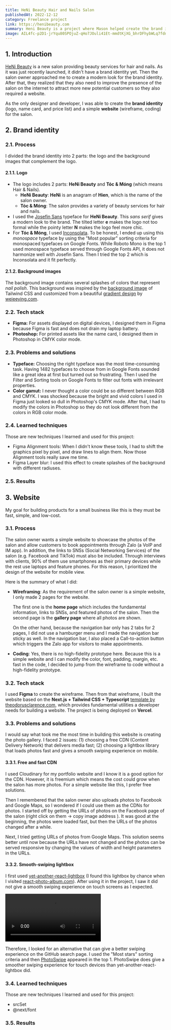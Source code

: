```yaml
---
title: HeNi Beauty Hair and Nails Salon
publishedAt: 2022-12-12
category: Freelance project
link: https://henibeauty.com
summary: Heni Beauty is a project where Mason helped create the brand identity and website for Heni Beauty Hair and Nails Salon
image: AIL4fc-p2D1-jrYqu80SPOjuZ-qHo7JOuli41Et-mmdtKjXG_bhrDFhybWLq7fdnTZd_4g0gDBXOKHQD3yQX5hu-_S4d2Ha6zW1TV1X_wajiVPpoS8YIvQSIFsIPpkNFjZjNJ1WXc5obTkbwsh_vdTZFtgg
---
```


## 1. Introduction

[HeNi Beauty](https://henibeauty.com) is a new salon providing beauty services for hair and nails. As it was just recently launched, it didn't have a brand identity yet. Then the salon owner approached me to create a modern look for the brand identity. After that, they realized that they also need to improve the presence of the salon on the internet to attract more new potential customers so they also required a website.

As the only designer and developer, I was able to create the **brand identity** (logo, name card, and price list) and a simple **website** (wireframe, coding) for the salon.

## 2. Brand identity

### 2.1. Process

I divided the brand identity into 2 parts: the logo and the background images that complement the logo.

#### 2.1.1. Logo

<CloudImage
  id='AIL4fc8JzvsVmJdgEN61wIkn7fmAGHCpDrgLqOjLHNn4u1j1BozcmDeuJmkXEkwhpRW1poDyNF3DyUyrQ_C3DviY6F0HrHRCbMLpIM4KN9-YpgaJeHVnoj9DUzfTdynZCrcNm2pvvCh5dyq1hFEaBU9nBB8'
  alt='HeNi Beauty logo guide'
  width={500}
  height={693}
/>

- The logo includes 2 parts: **HeNi Beauty** and **Tóc & Móng** (which means Hair & Nails).
  - **HeNi Beauty**: **HeNi** is an anagram of **Hien**, which is the name of the salon owner.
  - **Tóc & Móng**: The salon provides a variety of beauty services for hair and nails.
- I used the [Josefin Sans](https://fonts.google.com/specimen/Josefin+Sans/about) typeface for **HeNi Beauty**. This _sans serif_ gives a modern look to the brand. The tilted letter **e** makes the logo not too formal while the pointy letter **N** makes the logo feel more chic.
- For **Tóc & Móng**, I used [Inconsolata](https://fonts.google.com/specimen/Inconsolata/about). To be honest, I ended up using this _monospace_ typeface by using the "Most popular" sorting criteria for monospaced typefaces on Google Fonts. While Roboto Mono is the top 1 used monospace typeface served through Google Fonts API, it does not harmonize well with Josefin Sans. Then I tried the top 2 which is Inconsolata and it fit perfectly.

#### 2.1.2. Background images

<CloudImage
  id='AIL4fc8E8-PkrBdcwPFEjwnG1NffxYkNZIhhr5oudnXSkv3ilopgVJyxXwPZmnJEZCUHr1AOeXMI40cUBnqcrjV602PmIPu8Q9eteckWiBkZY3VLaopQlssRgzf3vll2ixvrIzmfWwdS8hz4zZucJ3Hd66M'
  alt='HeNi Beauty backgrounds'
  width={500}
  height={401}
/>

The background image contains several splashes of colors that represent _nail polish_.
This background was inspired by the [background image](https://tailwindcss.com/_next/static/media/docs@tinypng.d9e4dcdc.png)
of Tailwind CSS and customized from a beautiful [gradient design](https://www.figma.com/community/file/1169299489785688824)
by [weieeying.com](https://weieeying.com).

### 2.2. Tech stack

- **Figma:** For assets displayed
  on digital devices, I designed them in Figma because Figma is fast and does not drain
  my laptop battery.
- **Photoshop:** For printed assets like the name card, I designed
  them in Photoshop in CMYK color mode.

### 2.3. Problems and solutions

- **Typeface:** Choosing the right typeface was the most time-consuming task. Having 1482 typefaces to choose from in Google Fonts sounded like a great idea at first but turned out so frustrating. Then I used the Filter and Sorting tools on Google Fonts to filter out fonts with irrelevant properties.
- **Color gamut:** I never thought a color could be so different between RGB and CMYK. I was shocked because the bright and vivid colors I used in Figma just looked so dull in Photoshop's CMYK mode. After that, I had to modify the colors in Photoshop so they do not look different from the colors in RGB color mode.

### 2.4. Learned techniques

Those are new techniques I learned and used for this project:

- Figma Alignment tools: When I didn't know these tools, I had to shift the graphics pixel by pixel, and draw lines to align them. Now those Alignment tools really save me time.
- Figma Layer blur: I used this effect to create splashes of the background with different radiuses.

### 2.5. Results

<CloudImage
  id='AIL4fc-9WHDerSgjB4OO760OY-HLqdRKV1j5FhGc_IlLJsY7BUj_nY1_jx3myYq9qqs9THrEglz-npkkqBuHW2EiL8zNdvuuqg-N5V2WgWOMn0zIbpoC7oSyLn1sSI0r7BNLGwrvKv1fn3KfNDyNYLH-cPk'
  alt='HeNi Beauty SNS avatar'
  width={300}
  height={300}
/>

<CloudImage
  id='AIL4fc_Ky5Eowqs-NNltG1soVW6UHQ0ovcF-wdYe_wAe-ptT2TuzBtJiaK6I58CYGU9LGHlbQjqsfJZU3VPdL1tIZRBdb19K2-hEkxTXCeNp49iPEppcmiSlIeE9tjj9c9UXZ9vHiwZ2QRHiNoDT2DdVTbs'
  alt='HeNi Beauty name card front side and back side'
  width={2090}
  height={745}
/>

<CloudImage
  id='AIL4fc8Q09P48VvS1pMwNdJxY9Ulf8gmux_b8B_RjOLOhxjX7oJogm0fDjeEtetFci9j15uGSITHiQK9GzcR7Gs5ssPhfvolBlXrGGMXszAckZEinZm-l_TGV_MCBd6TJOT4MGHEpgCmFNGiNGnc5h0PVlo'
  alt='HeNi Beauty price list'
  width={500}
  height={449}
/>

## 3. Website

My goal for building products for a small business like this is they must
be fast, simple, and low-cost.

### 3.1. Process

The salon owner wants a simple website to showcase the photos of the salon and allow customers to book appointments through Zalo (a VoIP and IM app). In addition, the links to SNSs (Social Networking Services) of the salon (e.g. Facebook and TikTok) must also be included.
Through interviews with clients, 90% of them use smartphones as their primary devices while the rest use laptops and feature phones. For this reason, I prioritized the design of the website for mobile view.

Here is the summary of what I did:

- **Wireframing**: As the requirement of the salon owner is a simple website, I only made 2 pages for the website.

  <CloudImage
    id='AIL4fc9McHIDaQjIw11097biVIXT14vMWnntlzeg0_oRS0Y5rrkklEHUFRUq7IrpbIWxt1i0rg1G-QmvkvynWH0A7sHIjrmhB9gAgxcyoxwFcsItrgh-s834ExAS5TH90AlFIO5OePZ9mwc02CmIxfO0jPs'
    alt='Website wireframe'
    width={500}
    height={673}
  />

  The first one is the **home page** which includes the fundamental information,
  links to SNSs, and featured photos of the salon. Then the second page is the
  **gallery page** where all photos are shown.

  On the other hand, because the navigation bar only has 2 tabs for 2 pages, I did not use a hamburger menu and I made the
  navigation bar sticky as well. In the navigation bar, I also placed a Call-to-action button which triggers the Zalo app for visitors to make appointments.

- **Coding**: Yes, there is no high-fidelity prototype here. Because this is a simple website and I can modify the color, font, padding, margin, etc. fast in the code, I decided to jump from the wireframe to code without a high-fidelity prototype.

### 3.2. Tech stack

I used **Figma** to create the wireframe. Then from that wireframe,
I built the website based on the **Next.js + Tailwind CSS + Typescript** [template by theodorusclarence.com](https://github.com/theodorusclarence/ts-nextjs-tailwind-starter), which provides fundamental
utilities a developer needs for building a website. The project is being deployed on **Vercel**.

### 3.3. Problems and solutions

I would say what took me the most time in building this website is creating the photo gallery. I faced 2 issues: (1) choosing a free CDN (Content Delivery Network) that delivers media fast; (2) choosing a lightbox library that loads photos fast and gives a smooth swiping experience on mobile.

#### 3.3.1. Free and fast CDN

I used Cloudinary for my portfolio website and I know it is a good option for the CDN. However, it is freemium which means the cost could grow when the salon has more photos. For a simple website like this, I prefer free solutions.

Then I remembered that the salon owner also uploads photos to Facebook and Google Maps, so I wondered if I could use them as the CDNs for photos. I started off by getting the URLs of photos on the Facebook page of the salon (right click on them -> copy image address ). It was good at the beginning, the photos were loaded fast, but then the URLs of the photos changed after a while.

Next, I tried getting URLs of photos from Google Maps. This solution seems better until now because the URLs have not changed and
the photos can be served responsive by changing the values of width and height parameters
in the URLs.

#### 3.3.2. Smooth-swiping lightbox

I first used [yet-another-react-lightbox](https://yet-another-react-lightbox.com) (I found this lightbox by chance when I visited [react-photo-album.com](https://react-photo-album.com)). After using it in the project, I saw it did not give a smooth swiping experience on touch screens as I expected.

<Video
  src='https://drive.google.com/uc?id=1JGjkR4vYPUSyDUW4hiJa-JrrzXbczi6R'
  width={280}
  alt='PhotoSwipe lightbox'
/>

Therefore, I looked for an alternative that can give a better swiping experience
on the GitHub search page. I used the "Most stars" sorting criteria and then [PhotoSwipe](https://photoswipe.com)
appeared in the top 1. PhotoSwipe does give a smoother swiping experience for touch
devices than yet-another-react-lightbox did.

### 3.4. Learned techniques

Those are new techniques I learned and used for this project:

- srcSet
- @next/font

### 3.5. Results

<CloudImage
  id='AIL4fc95IdcShXslsM06slqXCoLDqiGYmPCLOsohzJUyVEB_TDg-KjgOsFoARQ3VRwdnjXV19zKXPSLypPp40VwdzpKQpqVU7APQqjSFrUO4PSzQGJGQVWX2S_cHQqJbjza8YJ3islUB-BOwT9FnpGMvxLw'
  alt='henibeauty.com'
  width={400}
  height={582}
/>

<CloudImage
  id='AIL4fc_qLSdGZWw7Qebwn9LpDpDaJVoffkPCus4bTrSp9TKZ89lMEAW4JARjFkkBcR8nZAH1cT5SpRj1VV1RDBbzzEsZAyFJBwyickPDnWXarbmD8o2I9H3UIkTWXrIcjzQHrnhp0dTOUg82LoCKOY6_kiw'
  alt='PageSpeed Insights report for Performance, Accessibility, Best Practices, and SEO of henibeauty.com home page'
  width={500}
  height={459}
/>
